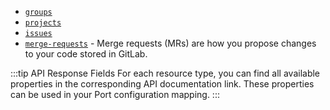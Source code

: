 
- [`groups`](https://docs.gitlab.com/ee/api/groups.html)
- [`projects`](https://docs.gitlab.com/ee/api/projects.html)
- [`issues`](https://docs.gitlab.com/ee/api/issues.html)
- [`merge-requests`](https://docs.gitlab.com/ee/api/merge_requests.html) - Merge requests (MRs) are how you propose changes to your code stored in GitLab.

:::tip API Response Fields
For each resource type, you can find all available properties in the corresponding API documentation link. These properties can be used in your Port configuration mapping.
:::